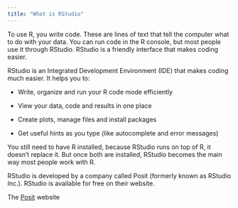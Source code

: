 ```yaml
---
title: "What is RStudio"
---
```


To use R, you write code. These are lines of text that tell the computer
what to do with your data. You can run code in the R console, but most
people use it through RStudio. RStudio is a friendly interface that
makes coding easier.

RStudio is an Integrated Development Environment (IDE) that makes coding much easier. It helps you to:

-   Write, organize and run your R code mode efficiently

-   View your data, code and results in one place

-   Create plots, manage files and install packages

-   Get useful hints as you type (like autocomplete and error messages)

You still need to have R installed, because RStudio runs on top of R, it doesn't replace it. But once both are installed, RStudio becomes the main way most people work with R. 

RStudio is developed by a company called Posit (formerly known as RStudio Inc.). RStudio is available for free on their website.

::: {.column-margin}

:::: resource

The [Posit](https://posit.co/products/open-source/rstudio/?sid=1) website

::::

:::